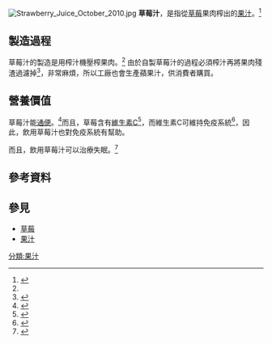 [[File:Strawberry_Juice_October_2010.jpg|thumb]]
'''草莓汁'''，是指從[[草莓|草莓]]果肉榨出的[[果汁|果汁]]。<ref name="delicious">{{cite book
|last = Stafford
|first = Julie
|title = Juicing for Health
|accessdate = 2013-05-17
|date = 1994-10-15
|isbn =9780804830409
|pages = 102
}}</ref>
== 製造過程 ==
草莓汁的製造是用榨汁機壓榨果肉。<ref name="delicious" /> 由於自製草莓汁的過程必須榨汁再將果肉殘渣過濾掉<ref>{{Cite web|url=http://zuowen.zidiantong.com/sannianji/6/1177806.htm|title=自制草莓汁|accessdate=2013-05-17|quote=可是，里面还有点渣，不要紧，我有办法，我可以把草莓汁和渣一勺勺的放入漏斗中……|archive-date=2016-03-05|archive-url=https://web.archive.org/web/20160305050342/http://zuowen.zidiantong.com/sannianji/6/1177806.htm|dead-url=no}}</ref>，非常麻煩，所以工廠也會生產蘋果汁，供消費者購買。
== 營養價值 ==
草莓汁能[[通便|通便]]。<ref>{{cite book
|last = Clinkard
|first = C. E. 
|title = The Uses of Juices
|accessdate = 2013-05-17
|date = 1993-05-01
|isbn =9780787301781
|pages = 24
|quote =In fact strawberry juice is one of the best skin-cleansing juices known. It is mildly laxative and acts on the kidneys.
}}</ref>而且，草莓含有[[維生素C|維生素C]]<ref>{{cite book
|coauthors = Philip C. Calder, Catherine J. Field
|title = Nutrition and immune function [electronic resource<nowiki>]</nowiki>
|accessdate = 2013-05-17
|isbn =9780851998763
}}</ref>，而維生素C可維持免疫系統<ref>{{cite book
|editor = Karen Chan 
|title = 鮮果食譜與切雕
|accessdate = 2013-05-17
|isbn =9623657722
|pages = 88
}}</ref>，因此，飲用草莓汁也對免疫系統有幫助。

而且，飲用草莓汁可以治療失眠。<ref>{{cite news|title=草莓增白櫻桃抗色素 水果護膚有奇效【圖】|url=http://news.xinhuanet.com/health/2013-05/13/c_124703375.htm|publisher=光明網|date=2013-05-13|accessdate=2013-05-17|quote=入睡前飲一杯草莓汁還能令神經松弛，對治療失眠效果不錯。}}{{dead link|date=2018年4月 |bot=InternetArchiveBot |fix-attempted=yes }}</ref>
== 參考資料 ==
{{reflist}}
== 參見 ==
* [[草莓|草莓]]
* [[果汁|果汁]]
[[分類:果汁|分類:果汁]]